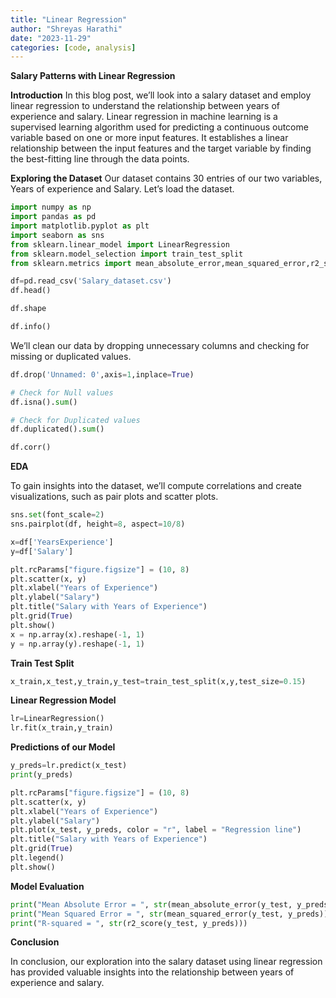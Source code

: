 ```yaml
---
title: "Linear Regression"
author: "Shreyas Harathi"
date: "2023-11-29"
categories: [code, analysis]
---
```


**Salary Patterns with Linear Regression**

**Introduction**
In this blog post, we'll look into a salary dataset and employ linear regression to understand the relationship between years of experience and salary. Linear regression in machine learning is a supervised learning algorithm used for predicting a continuous outcome variable based on one or more input features. It establishes a linear relationship between the input features and the target variable by finding the best-fitting line through the data points.

**Exploring the Dataset**
Our dataset contains 30 entries of our two variables, Years of experience and Salary. Let's load the dataset.
```python
import numpy as np
import pandas as pd
import matplotlib.pyplot as plt
import seaborn as sns
from sklearn.linear_model import LinearRegression
from sklearn.model_selection import train_test_split
from sklearn.metrics import mean_absolute_error,mean_squared_error,r2_score
```
```python
df=pd.read_csv('Salary_dataset.csv')
df.head()
```

```python
df.shape
```
```python
df.info()
```

We'll clean our data by dropping unnecessary columns and checking for missing or duplicated values.

```python
df.drop('Unnamed: 0',axis=1,inplace=True)
```
```python
# Check for Null values
df.isna().sum()
```

```python
# Check for Duplicated values
df.duplicated().sum()
```
```python
df.corr()
```

**EDA**

To gain insights into the dataset, we'll compute correlations and create visualizations, such as pair plots and scatter plots.
```python
sns.set(font_scale=2)
sns.pairplot(df, height=8, aspect=10/8)
```
```python
x=df['YearsExperience']
y=df['Salary']
```
```python
plt.rcParams["figure.figsize"] = (10, 8)
plt.scatter(x, y)
plt.xlabel("Years of Experience")
plt.ylabel("Salary")
plt.title("Salary with Years of Experience")
plt.grid(True)
plt.show()
x = np.array(x).reshape(-1, 1)
y = np.array(y).reshape(-1, 1)
```

**Train Test Split**

```python
x_train,x_test,y_train,y_test=train_test_split(x,y,test_size=0.15)
```

**Linear Regression Model**

```python
lr=LinearRegression()
lr.fit(x_train,y_train)
```

**Predictions of our Model**

```python
y_preds=lr.predict(x_test)
print(y_preds)
```
```python
plt.rcParams["figure.figsize"] = (10, 8)
plt.scatter(x, y)
plt.xlabel("Years of Experience")
plt.ylabel("Salary")
plt.plot(x_test, y_preds, color = "r", label = "Regression line")
plt.title("Salary with Years of Experience")
plt.grid(True)
plt.legend()
plt.show()
```

**Model Evaluation**

```python
print("Mean Absolute Error = ", str(mean_absolute_error(y_test, y_preds)))
print("Mean Squared Error = ", str(mean_squared_error(y_test, y_preds)))
print("R-squared = ", str(r2_score(y_test, y_preds)))
```

**Conclusion**

In conclusion, our exploration into the salary dataset using linear regression has provided valuable insights into the relationship between years of experience and salary.